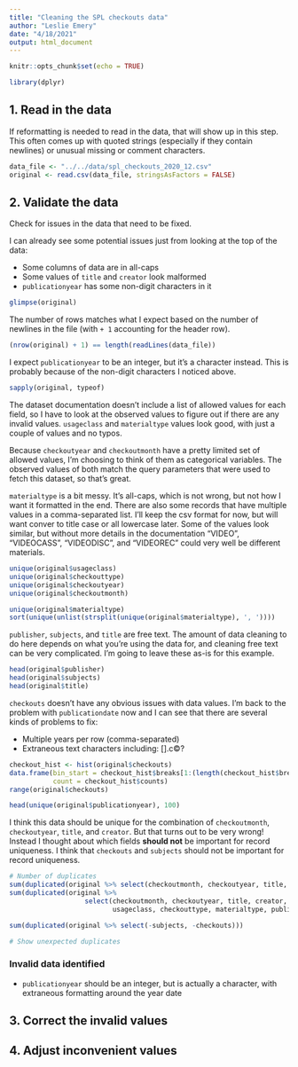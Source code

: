 ```yaml
---
title: "Cleaning the SPL checkouts data"
author: "Leslie Emery"
date: "4/18/2021"
output: html_document
---
```


```r
knitr::opts_chunk$set(echo = TRUE)
```


```r
library(dplyr)
```

## 1. Read in the data

If reformatting is needed to read in the data, that will show up in this step. This often comes up with quoted strings (especially if they contain newlines) or unusual missing or comment characters.

```r
data_file <- "../../data/spl_checkouts_2020_12.csv"
original <- read.csv(data_file, stringsAsFactors = FALSE)
```


## 2. Validate the data

Check for issues in the data that need to be fixed.

I can already see some potential issues just from looking at the top of the data:

* Some columns of data are in all-caps
* Some values of `title` and `creator` look malformed
* `publicationyear` has some non-digit characters in it

```r
glimpse(original)
```

The number of rows matches what I expect based on the number of newlines in the file (with `+ 1` accounting for the header row).

```r
(nrow(original) + 1) == length(readLines(data_file))
```

I expect `publicationyear` to be an integer, but it's a character instead. This is probably because of the non-digit characters I noticed above.

```r
sapply(original, typeof)
```

The dataset documentation doesn't include a list of allowed values for each field, so I have to look at the observed values to figure out if there are any invalid values. `usageclass` and `materialtype` values look good, with just a couple of values and no typos. 

Because `checkoutyear` and `checkoutmonth` have a pretty limited set of allowed values, I'm choosing to think of them as categorical variables. The observed values of both match the query parameters that were used to fetch this dataset, so that's great. 

`materialtype` is a bit messy. It's all-caps, which is not wrong, but not how I want it formatted in the end. There are also some records that have multiple values in a comma-separated list. I'll keep the csv format for now, but will want conver to title case or all lowercase later. Some of the values look similar, but without more details in the documentation "VIDEO", "VIDEOCASS", "VIDEODISC", and "VIDEOREC" could very well be different materials.

```r
unique(original$usageclass)
unique(original$checkouttype)
unique(original$checkoutyear)
unique(original$checkoutmonth)

unique(original$materialtype)
sort(unique(unlist(strsplit(unique(original$materialtype), ', '))))
```

`publisher`, `subjects`, and `title` are free text. The amount of data cleaning to do here depends on what you're using the data for, and cleaning free text can be very complicated. I'm going to leave these as-is for this example.

```r
head(original$publisher)
head(original$subjects)
head(original$title)
```

`checkouts` doesn't have any obvious issues with data values. I'm back to the problem with `publicationdate` now and I can see that there are several kinds of problems to fix:

* Multiple years per row (comma-separated)
* Extraneous text characters including: [].c©?

```r
checkout_hist <- hist(original$checkouts)
data.frame(bin_start = checkout_hist$breaks[1:(length(checkout_hist$breaks) - 1)],
           count = checkout_hist$counts)
range(original$checkouts)

head(unique(original$publicationyear), 100)
```

I think this data should be unique for the combination of `checkoutmonth`, `checkoutyear`, `title`, and `creator`. But that turns out to be very wrong! Instead I thought about which fields **should not** be important for record uniqueness. I think that `checkouts` and `subjects` should not be important for record uniqueness.

```r
# Number of duplicates
sum(duplicated(original %>% select(checkoutmonth, checkoutyear, title, creator)))
sum(duplicated(original %>% 
                   select(checkoutmonth, checkoutyear, title, creator,
                          usageclass, checkouttype, materialtype, publisher, publicationyear)))

sum(duplicated(original %>% select(-subjects, -checkouts)))

# Show unexpected duplicates

```


### Invalid data identified

* `publicationyear` should be an integer, but is actually a character, with extraneous formatting around the year date


## 3. Correct the invalid values



## 4. Adjust inconvenient values
